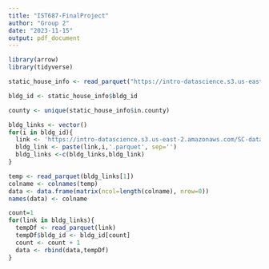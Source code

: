 ---
title: "IST687-FinalProject"
author: "Group 2"
date: "2023-11-15"
output: pdf_document
---

```{r}
library(arrow)
library(tidyverse)
```


```{r}
static_house_info <- read_parquet("https://intro-datascience.s3.us-east-2.amazonaws.com/SC-data/static_house_info.parquet")
```

```{r}
bldg_id <- static_house_info$bldg_id
```

```{r}
county <- unique(static_house_info$in.county)
```

```{r}
bldg_links <- vector()
for(i in bldg_id){
  link <- 'https://intro-datascience.s3.us-east-2.amazonaws.com/SC-data/2023-houseData/'
  bldg_link <- paste(link,i,'.parquet', sep='')
  bldg_links <-c(bldg_links,bldg_link)
}
```

```{r}
temp <- read_parquet(bldg_links[1])
colname <- colnames(temp)
data <- data.frame(matrix(ncol=length(colname), nrow=0))
names(data) <- colname
```



```{r}
count=1 
for(link in bldg_links){
  tempDf <- read_parquet(link)
  tempDf$bldg_id <- bldg_id[count]
  count <- count + 1
  data <- rbind(data,tempDf)
}
```





